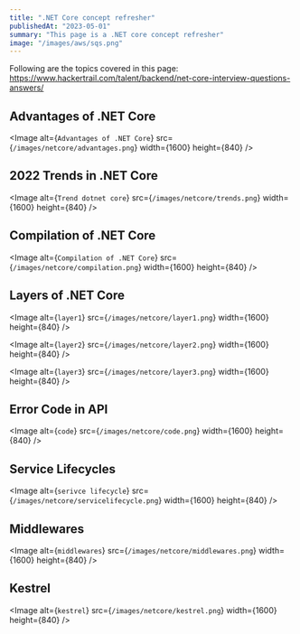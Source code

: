 ```yaml
---
title: ".NET Core concept refresher"
publishedAt: "2023-05-01"
summary: "This page is a .NET core concept refresher"
image: "/images/aws/sqs.png"
---
```


Following are the topics covered in this page: 
https://www.hackertrail.com/talent/backend/net-core-interview-questions-answers/

## Advantages of .NET Core
<Image
  alt={`Advantages of .NET Core`}
  src={`/images/netcore/advantages.png`}
  width={1600}
  height={840}
/>

## 2022 Trends in .NET Core
<Image
  alt={`Trend dotnet core`}
  src={`/images/netcore/trends.png`}
  width={1600}
  height={840}
/>

## Compilation of .NET Core
<Image
  alt={`Compilation of .NET Core`}
  src={`/images/netcore/compilation.png`}
  width={1600}
  height={840}
/>

## Layers of .NET Core
<Image
  alt={`layer1`}
  src={`/images/netcore/layer1.png`}
  width={1600}
  height={840}
/>

<Image
  alt={`layer2`}
  src={`/images/netcore/layer2.png`}
  width={1600}
  height={840}
/>

<Image
  alt={`layer3`}
  src={`/images/netcore/layer3.png`}
  width={1600}
  height={840}
/>


## Error Code in API
<Image
  alt={`code`}
  src={`/images/netcore/code.png`}
  width={1600}
  height={840}
/>

## Service Lifecycles
<Image
  alt={`serivce lifecycle`}
  src={`/images/netcore/servicelifecycle.png`}
  width={1600}
  height={840}
/>

## Middlewares
<Image
  alt={`middlewares`}
  src={`/images/netcore/middlewares.png`}
  width={1600}
  height={840}
/>
## Kestrel
<Image
  alt={`kestrel`}
  src={`/images/netcore/kestrel.png`}
  width={1600}
  height={840}
/>
